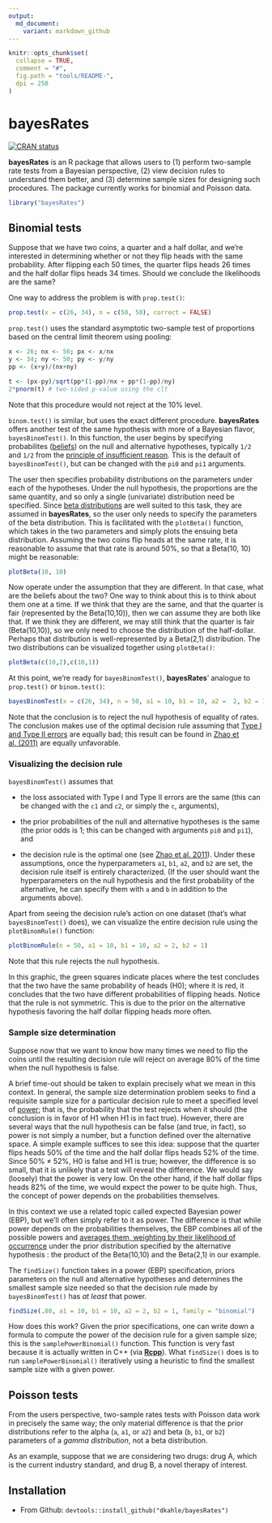 ```yaml
---
output:
  md_document:
    variant: markdown_github
---
```


<!-- README.md is generated from README.Rmd. Please edit that file -->

```r
knitr::opts_chunk$set(
  collapse = TRUE,
  comment = "#",
  fig.path = "tools/README-",
  dpi = 250
)
```

# bayesRates

<!-- badges: start -->
[![CRAN status](https://www.r-pkg.org/badges/version/bayesRates)](https://cran.r-project.org/package=bayesRates)
<!-- badges: end -->

__bayesRates__ is an R package that allows users to (1) perform two-sample rate tests from a Bayesian perspective, (2) view decision rules to understand them better, and (3) determine sample sizes for designing such procedures.  The package currently works for binomial and Poisson data.

```r
library("bayesRates")
```

## Binomial tests

Suppose that we have two coins, a quarter and a half dollar, and we're interested in determining whether or not they flip heads with the same probability.  After flipping each 50 times, the quarter flips heads 26 times and the half dollar flips heads 34 times.  Should we conclude the likelihoods are the same?

One way to address the problem is with `prop.test()`:

```r
prop.test(x = c(26, 34), n = c(50, 50), correct = FALSE)
```

`prop.test()` uses the standard asymptotic two-sample test of proportions based on the central limit theorem using pooling:
```r
x <- 26; nx <- 50; px <- x/nx
y <- 34; ny <- 50; py <- y/ny
pp <- (x+y)/(nx+ny)

t <- (px-py)/sqrt(pp*(1-pp)/nx + pp*(1-pp)/ny)
2*pnorm(t) # two-sided p-value using the clt
```
Note that this procedure would not reject at the 10% level.

`binom.test()` is similar, but uses the exact different procedure. __bayesRates__ offers another test of the same hypothesis with more of a Bayesian flavor, `bayesBinomTest()`.  In this function, the user begins by specifying probabilites ([beliefs](http://en.wikipedia.org/wiki/Bayesian_probability#Objective_and_subjective_Bayesian_probabilities)) on the null and alternative hypotheses, typically `1/2` and `1/2` from the [principle of insufficient reason](http://en.wikipedia.org/wiki/Principle_of_indifference#History_of_the_principle_of_indifference).  This is the default of `bayesBinomTest()`, but can be changed with the `pi0` and `pi1` arguments.

The user then specifies probability distributions on the parameters under each of the hypotheses.  Under the null hypothesis, the proportions are the same quantity, and so only a single (univariate) distribution need be specified.  Since [beta distributions](http://en.wikipedia.org/wiki/Beta_distribution) are well suited to this task, they are assumed in __bayesRates__, so the user only needs to specify the parameters of the beta distribution.  This is facilitated with the `plotBeta()` function, which takes in the two parameters and simply plots the ensuing beta distribution. Assuming the two coins flip heads at the same rate, it is reasonable to assume that that rate is around 50%, so that a Beta(10, 10) might be reasonable:
```r
plotBeta(10, 10)
```

Now operate under the assumption that they are different.  In that case, what are the beliefs about the two?  One way to think about this is to think about them one at a time.  If we think that they are the same, and that the quarter is fair (represented by the Beta(10,10)), then we can assume they are both like that.  If we think they are different, we may still think that the quarter is fair (Beta(10,10)), so we only need to choose the distribution of the half-dollar.  Perhaps that distribution is well-represented by a Beta(2,1) distribution.  The two distributions can be visualized together using `plotBeta()`:
```r
plotBeta(c(10,2),c(10,1))
```

At this point, we're ready for `bayesBinomTest()`, __bayesRates__' analogue to `prop.test()` or `binom.test()`:
```r
bayesBinomTest(x = c(26, 34), n = 50, a1 = 10, b1 = 10, a2 =  2, b2 = 1)
```
Note that the conclusion is to reject the null hypothesis of equality of rates.  The conclusion makes use of the optimal decision rule assuming that [Type I and Type II errors](http://en.wikipedia.org/wiki/Type_I_and_type_II_errors) are equally bad; this result can be found in [Zhao et al. (2011)](http://link.springer.com/article/10.1007/s11424-011-8250-x#page-1) are equally unfavorable.

### Visualizing the decision rule

`bayesBinomTest()` assumes that 

* the loss associated with Type I and Type II errors are the same (this can be changed with the `c1` and `c2`, or simply the `c`, arguments),

* the prior probabilities of the null and alternative hypotheses is the same (the prior odds is 1; this can be changed with arguments `pi0` and `pi1`), and 

* the decision rule is the optimal one (see [Zhao et al. 2011](http://link.springer.com/article/10.1007/s11424-011-8250-x#page-1)).
Under these assumptions, once the hyperparameters `a1`, `b1`, `a2`, and `b2` are set, the decision rule itself is entirely characterized.  (If the user should want the hyperparameters on the null hypothesis and the first probability of the alternative, he can specify them with `a` and `b` in addition to the arguments above).  

Apart from seeing the decision rule's action on one dataset (that's what `bayesBinomTest()` does), we can visualize the entire decision rule using the `plotBinomRule()` function:
```r
plotBinomRule(n = 50, a1 = 10, b1 = 10, a2 = 2, b2 = 1)
```

Note that this rule rejects the null hypothesis.

In this graphic, the green squares indicate places where the test concludes that the two have the same probability of heads (H0); where it is red, it concludes that the two have different probabilities of flipping heads.  Notice that the rule is not symmetric. This is due to the prior on the alternative hypothesis favoring the half dollar flipping heads more often.


### Sample size determination

Suppose now that we want to know how many times we need to flip the coins until the resulting decision rule will reject on average 80% of the time when the null hypothesis is false.

A brief time-out should be taken to explain precisely what we mean in this context.  In general, the sample size determination problem seeks to find a requisite sample size for a particular decision rule to meet a specified level of [power](http://en.wikipedia.org/wiki/Statistical_power); that is, the probability that the test rejects when it should (the conclusion is in favor of H1 when H1 is in fact true).  However, there are several ways that the null hypothesis can be false (and true, in fact), so power is not simply a number, but a function defined over the alternative space.  A simple example suffices to see this idea: suppose that the quarter flips heads 50% of the time and the half dollar flips heads 52% of the time.  Since 50% ≠ 52%, H0 is false and H1 is true; however, the difference is so small, that it is unlikely that a test will reveal the difference.  We would say (loosely) that the power is very low.  On the other hand, if the half dollar flips heads 82% of the time, we would expect the power to be quite high.  Thus, the concept of power depends on the probabilities themselves.

In this context we use a related topic called expected Bayesian power (EBP), but we'll often simply refer to it as power.  The difference is that while power depends on the probabilities themselves, the EBP combines all of the possible powers and [averages them, weighting by their likelihood of occurrence](http://en.wikipedia.org/wiki/Expected_value) under the prior distribution specified by the alternative hypothesis : the product of the Beta(10,10) and the Beta(2,1) in our example.

The `findSize()` function takes in a power (EBP) specification, priors parameters on the null and alternative hypotheses and determines the smallest sample size needed so that the decision rule made by `bayesBinomTest()` has _at least_ that power.
```r
findSize(.80, a1 = 10, b1 = 10, a2 = 2, b2 = 1, family = "binomial")
```

How does this work?  Given the prior specifications, one can write down a formula to compute the power of the decision rule for a given sample size; this is the `samplePowerBinomial()` function. This function is very fast because it is actually written in C++ (via [__Rcpp__](http://www.rcpp.org)).  What `findSize()` does is to run `samplePowerBinomial()` iteratively using a heuristic to find the smallest sample size with a given power.

<!-- 
iteratively using the following heuristic: start at a sample size of 1 and determine the power, if it is less than the specified level, double the sample size, if not, return 1.  Continue this process until you get a power above that which was specified, and then march back one sample at a time until you get the smallest sample size that surpasses the threshold.  (The reason that this method is used over, say, a Newton-type method is that the objective function has unpredictable discontinuities.)  A faster method uses the specification `method = "halves"`:

```r
findSize(.80, 
  a1 = 10, b1 = 10,
  a2 = 2, b2 = 1,
  family = "binomial", method = "halves"
)
```
-->



## Poisson tests

From the users perspective, two-sample rates tests with Poisson data work in precisely the same way; the only material difference is that the prior distributions refer to the alpha (`a`, `a1`, or `a2`) and beta (`b`, `b1`, or `b2`) parameters of a _gamma distribution_, not a beta distribution.

As an example, suppose that we are considering two drugs: drug A, which is the current industry standard, and drug B, a novel therapy of interest.  



## Installation

* From Github: `devtools::install_github("dkahle/bayesRates")`

<!-- * From CRAN: `install.packages("bayesRates")` -->


